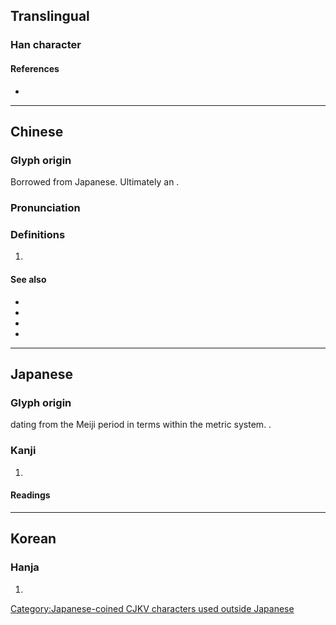 {{character info}}
==Translingual==

===Han character===
{{Han char|rn=98|rad=瓦|as=03|sn=8|four=|canj=MNHJ|ids=⿺瓦千}}

====References====
* {{Han ref|kx=0748.081|dkj=21450|dj=1156.140|hdz=21422.050|uh=74E9|ud=29929|bh=A260|bd=41568}}

[[Category:Japanese-coined CJKV characters used outside Japanese]]

----

==Chinese==
{{zh-forms}}

===Glyph origin===
Borrowed from Japanese. Ultimately an {{Han compound|瓦|千|t1=watt|t2=one thousand|ls=ic|nocap=1}}.

===Pronunciation===
{{zh-pron
|m=qiānwǎ
|c=cin1 ngaa5
|cat=cls
}}

===Definitions===
{{zh-hanzi}}

# {{lb|zh|dated}} {{n-g|Symbol for {{zh-l|千瓦|kilowatt}}.}}

====See also====
* {{zh-l|兛}}
* {{zh-l|粁}}
* {{zh-l|粀}}
* {{zh-l|籿}}

{{zh-cat|SI units}}

----

==Japanese==

===Glyph origin===
{{ja-etym-kokuji}} dating from the Meiji period in terms within the metric system. {{Han compound|瓦|千|t1=gram|t2=one thousand|ls=ic}}.

===Kanji===
{{ja-kanji|grade=|rs=瓦03}}

# {{lb|ja|dated}} {{n-g|Symbol for [[kilogram]].}}

====Readings====
{{ja-readings
|on=
|kun=キログラム-
|nanori=
}}

----

==Korean==

===Hanja===
{{ko-hanja|천}}

# {{rfdef|ko|sort=瓦03}}